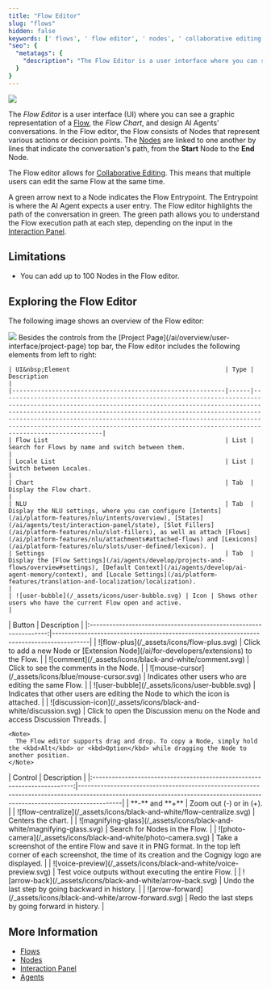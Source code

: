 ```yaml
---
title: "Flow Editor"
slug: "flows"
hidden: false
keywords: [' flows', ' flow editor', ' nodes', ' collaborative editing']
"seo": {
  "metatags": {
    "description": "The Flow Editor is a user interface where you can see a graphic representation of a Flow, the Flow Chart, and design AI Agents' conversations."
  }
}
---
```


<a href="/release-notes/2025.12"><img noZoom src="https://img.shields.io/badge/Updated in-v2025.12.0-blue.svg" /></a>


The _Flow Editor_ is a user interface (UI) where you can see a graphic representation of a [Flow](/ai/agents/develop/projects-and-flows/overview), the _Flow Chart_, and design AI Agents' conversations. In the Flow editor, the Flow consists of Nodes that represent various actions or decision points. The [Nodes](/ai/agents/develop/nodes/overview) are linked to one another by lines that indicate the conversation's path, from the **Start** Node to the **End** Node.

The Flow editor allows for [Collaborative Editing](/ai/agents/develop/projects-and-flows/collab-editing). This means that multiple users can edit the same Flow at the same time.

A green arrow next to a Node indicates the Flow Entrypoint. The Entrypoint is where the AI Agent expects a user entry. The Flow editor highlights the path of the conversation in green. The green path allows you to understand the Flow execution path at each step, depending on the input in the [Interaction Panel](/ai/agents/test/interaction-panel/overview).

## Limitations

- You can add up to 100 Nodes in the Flow editor.

## Exploring the Flow Editor

The following image shows an overview of the Flow editor:

<Frame>
  <img class="image-center" src="/_assets/ai/develop/flows/flow-editor.png" style={{ width: 'auto' }} />
</Frame>

<AccordionGroup>
  <Accordion title="1. Top Bar">
    Besides the controls from the [Project Page](/ai/overview/user-interface/project-page) top bar, the Flow editor includes the following elements from left to right:

    | UI&nbsp;Element                                           | Type | Description                                                                                                                                                                                                                                                                                                                                                                              |
    |-----------------------------------------------------------|------|------------------------------------------------------------------------------------------------------------------------------------------------------------------------------------------------------------------------------------------------------------------------------------------------------------------------------------------------------------------------------------------|
    | Flow List                                                 | List | Search for Flows by name and switch between them.                                                                                                                                                                                                                                                                                                                                        |
    | Locale List                                               | List | Switch between Locales.                                                                                                                                                                                                                                                                                                                                                                  |
    | Chart                                                     | Tab  | Display the Flow chart.                                                                                                                                                                                                                                                                                                                                                                  |
    | NLU                                                       | Tab  | Display the NLU settings, where you can configure [Intents](/ai/platform-features/nlu/intents/overview), [States](/ai/agents/test/interaction-panel/state), [Slot Fillers](/ai/platform-features/nlu/slot-fillers), as well as attach [Flows](/ai/platform-features/nlu/attachments#attached-flows) and [Lexicons](/ai/platform-features/nlu/slots/user-defined/lexicon). |
    | Settings                                                  | Tab  | Display the [Flow Settings](/ai/agents/develop/projects-and-flows/overview#settings), [Default Context](/ai/agents/develop/ai-agent-memory/context), and [Locale Settings](/ai/platform-features/translation-and-localization/localization).                                                                                                                                                                                              |
    | ![user-bubble](/_assets/icons/user-bubble.svg) | Icon | Shows other users who have the current Flow open and active.                                                                                                                                                                                                                                                                                                                             |
  </Accordion>

  <Accordion title="2. Flow Chart">
    |                            Button                                 | Description                                                                             |
    |:-----------------------------------------------------------------:|-----------------------------------------------------------------------------------------|
    |    ![flow-plus](/_assets/icons/flow-plus.svg)                     | Click to add a new Node or [Extension Node](/ai/for-developers/extensions) to the Flow. |
    |      ![comment](/_assets/icons/black-and-white/comment.svg)       | Click to see the comments in the Node.                                                  |
    | ![mouse-cursor](/_assets/icons/blue/mouse-cursor.svg)             | Indicates other users who are editing the same Flow.                                    |
    |  ![user-bubble](/_assets/icons/user-bubble.svg)                   | Indicates that other users are editing the Node to which the icon is attached.          |
    | ![discussion-icon](/_assets/icons/black-and-white/discussion.svg) | Click to open the Discussion menu on the Node and access Discussion Threads.            |

    <Note>
      The Flow editor supports drag and drop. To copy a Node, simply hold the <kbd>Alt</kbd> or <kbd>Option</kbd> while dragging the Node to another position.
    </Note>
  </Accordion>

  <Accordion title="3. Chart Controls">
    |                               Control                                    | Description                                                                                                                                                             |
    |:------------------------------------------------------------------------:|-------------------------------------------------------------------------------------------------------------------------------------------------------------------------|
    |                           **-** and **+**                                | Zoom out (-) or in (+).                                                                                                                                                 |
    |  ![flow-centralize](/_assets/icons/black-and-white/flow-centralize.svg)  | Centers the chart.                                                                                                                                                      |
    | ![magnifying-glass](/_assets/icons/black-and-white/magnifying-glass.svg) | Search for Nodes in the Flow.                                                                                                                                           |
    |     ![photo-camera](/_assets/icons/black-and-white/photo-camera.svg)     | Take a screenshot of the entire Flow and save it in PNG format. In the top left corner of each screenshot, the time of its creation and the Cognigy logo are displayed. |
    |    ![voice-preview](/_assets/icons/black-and-white/voice-preview.svg)    | Test voice outputs without executing the entire Flow.                                                                                                                   |
    |       ![arrow-back](/_assets/icons/black-and-white/arrow-back.svg)       | Undo the last step by going backward in history.                                                                                                                        |
    |    ![arrow-forward](/_assets/icons/black-and-white/arrow-forward.svg)    | Redo the last steps by going forward in history.                                                                                                                        |
  </Accordion>
</AccordionGroup>

## More Information

- [Flows](/ai/agents/develop/projects-and-flows/overview)
- [Nodes](/ai/agents/develop/nodes/overview)
- [Interaction Panel](/ai/agents/test/interaction-panel/overview)
- [Agents](/ai/overview/ai-workforce)